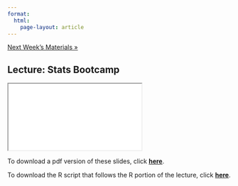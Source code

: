```yaml
---
format: 
  html:
    page-layout: article
---
```


<div class = "prev-next-container">
<a class="prev-next" href="02-lecture-page.html">Next Week's Materials &raquo;</a>
</div>

## Lecture: Stats Bootcamp

<iframe src="01-lecture-slides.html" name="01-lecture-slides"></iframe>

To download a pdf version of these slides, click <a href="01-lecture-slides.pdf" download target="_blank" rel="noopener noreferrer"><strong>here</strong></a>.

To download the R script that follows the R portion of the lecture, click <a href="01-lecture-script.R" download target="_blank" rel="noopener noreferrer"><strong>here</strong></a>.



